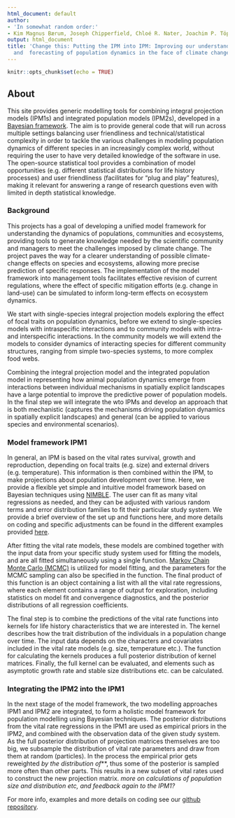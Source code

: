 ---
html_document: default
author:
- 'In somewhat random order:'
- Kim Magnus Bærum, Joseph Chipperfield, Chloé R. Nater, Joachim P. Töpper, Kate Layton-Matthews, Inger Maren Rivrud
output: html_document
title: 'Change this: Putting the IPM into IPM: Improving our understanding
  and  forecasting of population dynamics in the face of climate change'
---


```{r setup, include=FALSE}
knitr::opts_chunk$set(echo = TRUE)
```

## About

This site provides generic modelling tools for combining integral projection models (IPM1s) and integrated population models (IPM2s), developed in a [Bayesian framework]( https://en.wikipedia.org/wiki/Bayesian_inference). The aim is to provide general code that will run across multiple settings balancing user friendliness and technical/statistical complexity in order to tackle the various challenges in modeling population dynamics of different species in an increasingly complex world, without requiring the user to have very detailed knowledge of the software in use. The open-source statistical tool provides a combination of model opportunities (e.g. different statistical distributions for life history processes) and user friendliness (facilitates for “plug and play” features), making it relevant for answering a range of research questions even with limited in depth statistical knowledge.

### Background

This projects has a goal of developing a unified model framework for understanding the dynamics of populations, communities and ecosystems, providing tools to generate knowledge needed by the scientific community and managers to meet the challenges imposed by climate change. The project paves the way for a clearer understanding of possible climate-change effects on species and ecosystems, allowing more precise prediction of specific responses. The implementation of the model framework into management tools facilitates effective revision of current regulations, where the effect of specific mitigation efforts (e.g. change in land-use) can be simulated to inform long-term effects on ecosystem dynamics.  

We start with single-species integral projection models exploring the effect of focal traits on population dynamics, before we extend to single-species models with intraspecific interactions and to community models with intra- and interspecific interactions. In the community models we will extend the models to consider dynamics of interacting species for different community structures, ranging from simple two-species systems, to more complex food webs.

Combining the integral projection model and the integrated population model in representing how animal population dynamics emerge from interactions between individual mechanisms in spatially explicit landscapes have a large potential to improve the predictive power of population models. In the final step we will integrate the wto IPMs and develop an approach that is both mechanistic (captures the mechanisms driving population dynamics in spatially explicit landscapes) and general (can be applied to various species and environmental scenarios).

### Model framework IPM1

In general, an IPM is based on the vital rates survival, growth and reproduction, depending on focal traits (e.g. size) and external drivers (e.g. temperature). This information is then combined within the IPM, to make projections about population development over time. Here, we provide a flexible yet simple and intuitive model framework based on Bayesian techniques using [NIMBLE](https://www.tandfonline.com/doi/full/10.1080/10618600.2016.1172487). The user can fit as many vital regressions as needed, and they can be adjusted with various random terms and error distribution families to fit their particular study system. We provide a brief overview of the set up and functions here, and more details on coding and specific adjustments can be found in the different examples provided [here](https://github.com/NINAnor/IPM2IPM).

After fitting the vital rate models, these models are combined together with the input data from your specific study system used for fitting the models, and are all fitted simultaneously using a single function. [Markov Chain Monte Carlo (MCMC)](https://en.wikipedia.org/wiki/Markov_chain_Monte_Carlo) is utilized for model fitting, and the parameters for the MCMC sampling can also be specified in the function. The final product of this function is an object containing a list with all the vital rate regressions, where each element contains a range of output for exploration, including statistics on model fit and convergence diagnostics, and the posterior distributions of all regression coefficients.

The final step is to combine the predictions of the vital rate functions into kernels for life history characteristics that we are interested in. The kernel describes how the trait distribution of the individuals in a population change over time. The input data depends on the characters and covariates included in the vital rate models (e.g. size, temperature etc.). The function for calculating the kernels produces a full posterior distribution of kernel matrices.  Finally, the full kernel can be evaluated, and elements such as asymptotic growth rate and stable size distributions etc. can be calculated.


### Integrating the IPM2 into the IPM1

In the next stage of the model framework, the two modelling approaches IPM1 and IPM2 are integrated, to form a holistic model framework for population modelling using Bayesian techniques. The posterior distributions from the vital rate regressions in the IPM1 are used as empirical priors in the IPM2, and combined with the observation data of the given study system. As the full posterior distribution of projection matrices themselves are too big, we subsample the distribution of vital rate parameters and draw from them at random (particles). In the process the empirical prior gets reweighted *by the distribution of***, thus some of the posterior is sampled more often than other parts. This results in a new subset of vital rates used to construct the new projection matrix. 
*more on calculations of population size and distribution etc, and feedback again to the IPM1?*

For more info, examples and more details on coding see our [github repository](https://github.com/NINAnor/IPM2IPM).




